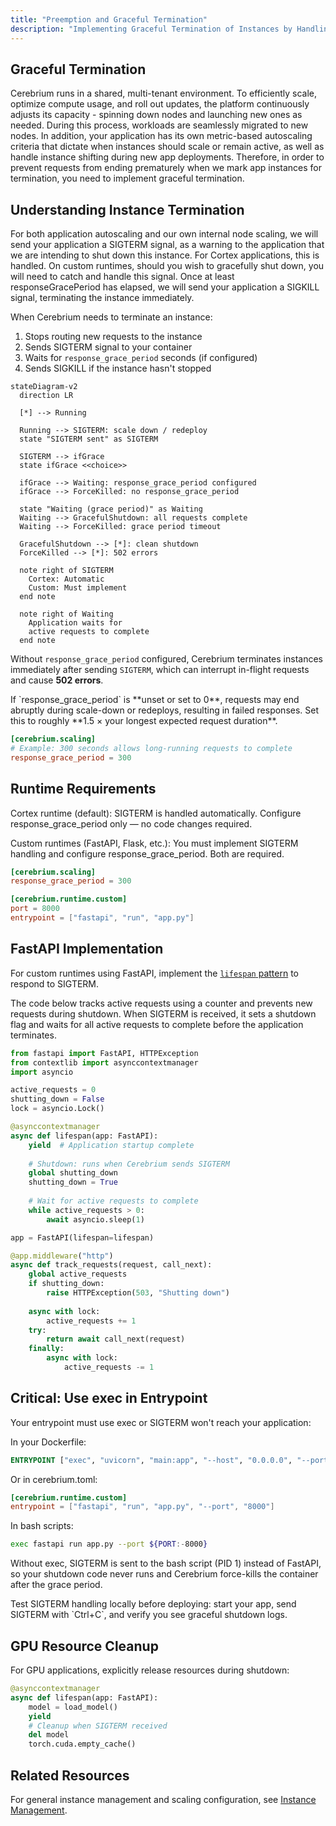 ```yaml
---
title: "Preemption and Graceful Termination"
description: "Implementing Graceful Termination of Instances by Handling Termination Signals"
---
```


## Graceful Termination

Cerebrium runs in a shared, multi-tenant environment. To efficiently scale, optimize compute usage, and roll out updates, the platform continuously adjusts its capacity - spinning down nodes and launching new ones as needed. During this process, workloads are seamlessly migrated to new nodes. In addition, your application has its own metric-based autoscaling criteria that dictate when instances should scale or remain active, as well as handle instance shifting during new app deployments. Therefore, in order to prevent requests from ending prematurely when we mark app instances for termination, you need to implement graceful termination.

## Understanding Instance Termination

For both application autoscaling and our own internal node scaling, we will send your application a SIGTERM signal, as a warning to the application that we are intending to shut down this instance. For Cortex applications, this is handled. On custom runtimes, should you wish to gracefully shut down, you will need to catch and handle this signal. Once at least responseGracePeriod has elapsed, we will send your application a SIGKILL signal, terminating the instance immediately.

When Cerebrium needs to terminate an instance:

1. Stops routing new requests to the instance
2. Sends SIGTERM signal to your container
3. Waits for `response_grace_period` seconds (if configured)
4. Sends SIGKILL if the instance hasn't stopped

```mermaid
stateDiagram-v2
  direction LR

  [*] --> Running

  Running --> SIGTERM: scale down / redeploy
  state "SIGTERM sent" as SIGTERM

  SIGTERM --> ifGrace
  state ifGrace <<choice>>

  ifGrace --> Waiting: response_grace_period configured
  ifGrace --> ForceKilled: no response_grace_period

  state "Waiting (grace period)" as Waiting
  Waiting --> GracefulShutdown: all requests complete
  Waiting --> ForceKilled: grace period timeout

  GracefulShutdown --> [*]: clean shutdown
  ForceKilled --> [*]: 502 errors

  note right of SIGTERM
    Cortex: Automatic
    Custom: Must implement
  end note

  note right of Waiting
    Application waits for
    active requests to complete
  end note
```

Without `response_grace_period` configured, Cerebrium terminates instances immediately after sending `SIGTERM`, which can interrupt in-flight requests and cause **502 errors**.

<Warning>
If `response_grace_period` is **unset or set to 0**, requests may end abruptly during scale-down or redeploys, resulting in failed responses.  
Set this to roughly **1.5 × your longest expected request duration**.
</Warning>

```toml
[cerebrium.scaling]
# Example: 300 seconds allows long-running requests to complete
response_grace_period = 300
```

## Runtime Requirements

Cortex runtime (default):
SIGTERM is handled automatically. Configure response_grace_period only — no code changes required.

Custom runtimes (FastAPI, Flask, etc.):
You must implement SIGTERM handling and configure response_grace_period. Both are required.

```toml
[cerebrium.scaling]
response_grace_period = 300

[cerebrium.runtime.custom]
port = 8000
entrypoint = ["fastapi", "run", "app.py"]
```

## FastAPI Implementation

For custom runtimes using FastAPI, implement the [`lifespan` pattern](https://fastapi.tiangolo.com/advanced/events/) to respond to SIGTERM. 

The code below tracks active requests using a counter and prevents new requests during shutdown. When SIGTERM is received, it sets a shutdown flag and waits for all active requests to complete before the application terminates.

```python
from fastapi import FastAPI, HTTPException
from contextlib import asynccontextmanager
import asyncio

active_requests = 0
shutting_down = False
lock = asyncio.Lock()

@asynccontextmanager
async def lifespan(app: FastAPI):
    yield  # Application startup complete
    
    # Shutdown: runs when Cerebrium sends SIGTERM
    global shutting_down
    shutting_down = True
    
    # Wait for active requests to complete
    while active_requests > 0:
        await asyncio.sleep(1)

app = FastAPI(lifespan=lifespan)

@app.middleware("http")
async def track_requests(request, call_next):
    global active_requests
    if shutting_down:
        raise HTTPException(503, "Shutting down")
    
    async with lock:
        active_requests += 1
    try:
        return await call_next(request)
    finally:
        async with lock:
            active_requests -= 1
```

## Critical: Use exec in Entrypoint

Your entrypoint must use exec or SIGTERM won't reach your application:

In your Dockerfile:

```dockerfile
ENTRYPOINT ["exec", "uvicorn", "main:app", "--host", "0.0.0.0", "--port", "8000"]
```
Or in cerebrium.toml:
```toml
[cerebrium.runtime.custom]
entrypoint = ["fastapi", "run", "app.py", "--port", "8000"]

```
In bash scripts:

```bash
exec fastapi run app.py --port ${PORT:-8000}
```

Without exec, SIGTERM is sent to the bash script (PID 1) instead of FastAPI, so your shutdown code never runs and Cerebrium force-kills the container after the grace period.

<Tip>
Test SIGTERM handling locally before deploying: start your app, send SIGTERM with `Ctrl+C`, and verify you see graceful shutdown logs.
</Tip>

## GPU Resource Cleanup

For GPU applications, explicitly release resources during shutdown:

```python
@asynccontextmanager
async def lifespan(app: FastAPI):
    model = load_model()
    yield
    # Cleanup when SIGTERM received
    del model
    torch.cuda.empty_cache()
```

## Related Resources 

For general instance management and scaling configuration, see [Instance Management](https://docs.cerebrium.ai/cerebrium/scaling/scaling-apps#instance-management).

